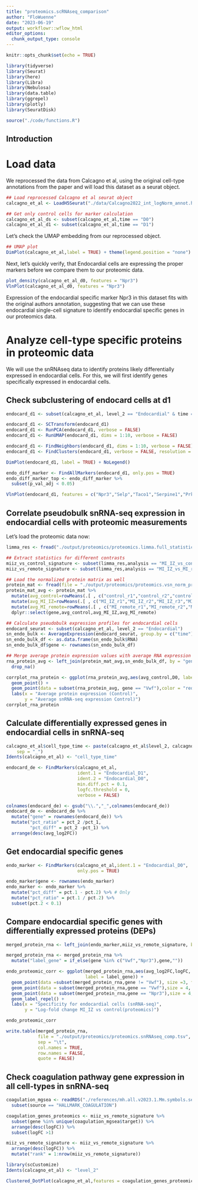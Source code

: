 ```yaml
---
title: "proteomics.scRNAseq_comparison"
author: "FloWuenne"
date: "2023-06-19"
output: workflowr::wflow_html
editor_options:
  chunk_output_type: console
---
```


```r
knitr::opts_chunk$set(echo = TRUE)

library(tidyverse)
library(Seurat)
library(here)
library(Libra)
library(Nebulosa)
library(data.table)
library(ggrepel)
library(plotly)
library(SeuratDisk)

source("./code/functions.R")
```

## Introduction

# Load data

We reprocessed the data from Calcagno et al, using the original cell-type annotations from the paper and will load this dataset as a seurat object.


```r
## Load reprocessed Calcagno et al seurat object
calcagno_et_al <- LoadH5Seurat("./data/Calcagno2022_int_logNorm_annot.h5Seurat")
```

```r
## Get only control cells for marker calculation
calcagno_et_al_ds <- subset(calcagno_et_al,time == "D0")
calcagno_et_al_d1 <- subset(calcagno_et_al,time == "D1")
```


Let's check the UMAP embedding from our reprocessed object.

```r
## UMAP plot
DimPlot(calcagno_et_al,label = TRUE) + theme(legend.position = "none")
```

Next, let's quickly verify, that Endocardial cells are expressing the proper markers before we compare them to our proteomic data.

```r
plot_density(calcagno_et_al_d0, features = "Npr3")
VlnPlot(calcagno_et_al_d0, features = "Npr3")
```

Expression of the endocardial specific marker Npr3 in this dataset fits with the original authors annotation, suggesting that we can use these endocardial single-cell signature to identify endocardial specific genes in our proteomics data.


# Analyze cell-type specific proteins in proteomic data

We will use the snRNAseq data to identify proteins likely differentially expressed in endocardial cells. For this, we will first identify genes specifically expressed in endocardial cells.

## Check subclustering of endocard cells at d1

```r
endocard_d1 <- subset(calcagno_et_al, level_2 == "Endocardial" & time == "D1")
```

```r
endocard_d1 <- SCTransform(endocard_d1)
endocard_d1 <- RunPCA(endocard_d1, verbose = FALSE)
endocard_d1 <- RunUMAP(endocard_d1, dims = 1:10, verbose = FALSE)

endocard_d1 <- FindNeighbors(endocard_d1, dims = 1:10, verbose = FALSE)
endocard_d1 <- FindClusters(endocard_d1, verbose = FALSE, resolution = 0.2)
```

```r
DimPlot(endocard_d1, label = TRUE) + NoLegend()
```

```r
endo_diff_marker <- FindAllMarkers(endocard_d1, only.pos = TRUE)
endo_diff_marker_top <- endo_diff_marker %>%
  subset(p_val_adj < 0.05)
```

```r
VlnPlot(endocard_d1, features = c("Npr3","Selp","Taco1","Serpine1","Prkg1","Nrg1"))
```

## Correlate pseudobulk snRNA-seq expression in endocardial cells with proteomic measurements

Let's load the proteomic data now: 

```r
limma_res <- fread("./output/proteomics/proteomics.limma.full_statistics.tsv")

## Extract statistics for different contrasts
miiz_vs_control_signature <- subset(limma_res,analysis == "MI_IZ_vs_control")
miiz_vs_remote_signature <- subset(limma_res,analysis == "MI_IZ_vs_MI_remote")

## Load the normalized protein matrix as well
protein_mat <- fread(file = "./output/proteomics/proteomics.vsn_norm_proteins.tsv")
protein_mat_avg <- protein_mat %>%
  mutate(avg_control=rowMeans(.[ , c("control_r1","control_r2","control_r3")], na.rm=TRUE)) %>%
  mutate(avg_MI_IZ=rowMeans(.[ , c("MI_IZ_r1","MI_IZ_r2","MI_IZ_r3","MI_IZ_r4")], na.rm=TRUE)) %>%
  mutate(avg_MI_remote=rowMeans(.[ , c("MI_remote_r1","MI_remote_r2","MI_remote_r3","MI_remote_r4")], na.rm=TRUE)) %>%
  dplyr::select(gene,avg_control,avg_MI_IZ,avg_MI_remote)
```


```r
## Calculate pseudobulk expression profiles for endocardial cells
endocard_seurat <- subset(calcagno_et_al, level_2 == "Endocardial")
sn_endo_bulk <- AverageExpression(endocard_seurat, group.by = c("time"),slot= "data")
sn_endo_bulk_df <- as.data.frame(sn_endo_bulk$RNA)
sn_endo_bulk_df$gene <- rownames(sn_endo_bulk_df)
```


```r
## Merge average protein expression values with average RNA expression
rna_protein_avg <- left_join(protein_mat_avg,sn_endo_bulk_df, by = "gene") %>%
  drop_na()

corrplot_rna_protein <- ggplot(rna_protein_avg,aes(avg_control,D0, label = gene)) +
  geom_point() +
  geom_point(data = subset(rna_protein_avg, gene == "Vwf"),color = "red", size =3) +
  labs(x = "Average protein expression (Control)",
       y = "Average snRNA-seq expression Control)")
corrplot_rna_protein
```


## Calculate differentially expressed genes in endocardial cells in snRNA-seq


```r
calcagno_et_al$cell_type_time <- paste(calcagno_et_al$level_2, calcagno_et_al$time,
    sep = "_")
Idents(calcagno_et_al) <- "cell_type_time"

endocard_de <- FindMarkers(calcagno_et_al, 
                           ident.1 = "Endocardial_D1", 
                           ident.2 = "Endocardial_D0",
                           min.diff.pct = 0.1,
                           logfc.threshold = 0,
                           verbose = FALSE)

colnames(endocard_de) <- gsub("\\.","_",colnames(endocard_de))
endocard_de <- endocard_de %>% 
  mutate("gene" = rownames(endocard_de)) %>%
  mutate("pct_ratio" = pct_2 /pct_1,
         "pct_diff" = pct_2 -pct_1) %>%
  arrange(desc(avg_log2FC))
```

## Get endocardial specific genes

```r
endo_marker <- FindMarkers(calcagno_et_al,ident.1 = "Endocardial_D0",
                           only.pos = TRUE)
```

```r
endo_marker$gene <- rownames(endo_marker)
endo_marker <- endo_marker %>%
  mutate("pct_diff" = pct.1 - pct.2) %>% # Only 
  mutate("pct_ratio" = pct.1 / pct.2) %>%
  subset(pct.2 < 0.1)                         
```

## Compare endocardial specific genes with differentially expressed proteins (DEPs)

```r
merged_protein_rna <- left_join(endo_marker,miiz_vs_remote_signature, by = "gene")

merged_protein_rna <- merged_protein_rna %>%
  mutate("label_gene" = if_else(gene %in% c("Vwf","Npr3"),gene,""))

endo_proteomic_corr <- ggplot(merged_protein_rna,aes(avg_log2FC,logFC,
                              label = label_gene)) +
  geom_point(data =subset(merged_protein_rna,gene != "Vwf"), size =3, fill = "darkgrey", pch = 21) +
  geom_point(data = subset(merged_protein_rna,gene == "Vwf"),size = 4, fill = "red", pch = 21) +
  geom_point(data = subset(merged_protein_rna,gene == "Npr3"),size = 4, fill = "purple", pch = 21) +
  geom_label_repel() +
  labs(x = "Specificity for endocardial cells (snRNA-seq)",
       y = "Log-fold change MI_IZ vs control(proteomics)")

endo_proteomic_corr
```

```r
write.table(merged_protein_rna,
            file = "./output/proteomics/proteomics.snRNAseq_comp.tsv",
            sep = "\t",
            col.names = TRUE,
            row.names = FALSE,
            quote = FALSE)
```

## Check coagulation pathway gene expression in all cell-types in snRNA-seq

```r
coagulation_mgsea <- readRDS("./references/mh.all.v2023.1.Mm.symbols.sets.rds") %>%
  subset(source == "HALLMARK_COAGULATION")

coagulation_genes_proteomics <- miiz_vs_remote_signature %>%
  subset(gene %in% unique(coagulation_mgsea$target)) %>%
  arrange(desc(logFC)) %>%
  subset(logFC >1)

miiz_vs_remote_signature <- miiz_vs_remote_signature %>%
  arrange(desc(logFC)) %>%
  mutate("rank" = 1:nrow(miiz_vs_remote_signature))

library(scCustomize)
Idents(calcagno_et_al) <- "level_2"

Clustered_DotPlot(calcagno_et_al,features = coagulation_genes_proteomics$gene, x_lab_rotate = TRUE, cluster_ident = FALSE)
```


